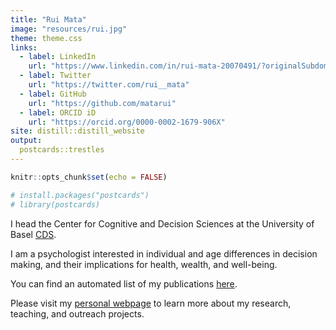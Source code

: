 ```yaml
---
title: "Rui Mata"
image: "resources/rui.jpg"
theme: theme.css
links:
  - label: LinkedIn
    url: "https://www.linkedin.com/in/rui-mata-20070491/?originalSubdomain=ch"
  - label: Twitter
    url: "https://twitter.com/rui__mata"
  - label: GitHub
    url: "https://github.com/matarui"
  - label: ORCID iD
    url: "https://orcid.org/0000-0002-1679-906X"
site: distill::distill_website
output:
  postcards::trestles
---
```


```r
knitr::opts_chunk$set(echo = FALSE)

# install.packages("postcards")
# library(postcards)
```

I head the Center for Cognitive and Decision Sciences at the University of Basel [CDS](https://cds.unibas.ch/). 

I am a psychologist interested in individual and age differences in decision making, and their implications for health, wealth, and well-being. 

You can find an automated list of my publications [here](https://scholar.google.ch/citations?hl=en&user=dIJjxc4AAAAJ&view_op=list_works&sortby=pubdate).

Please visit my [personal webpage](https://matarui.org/) to learn more about my research, teaching, and outreach projects.
